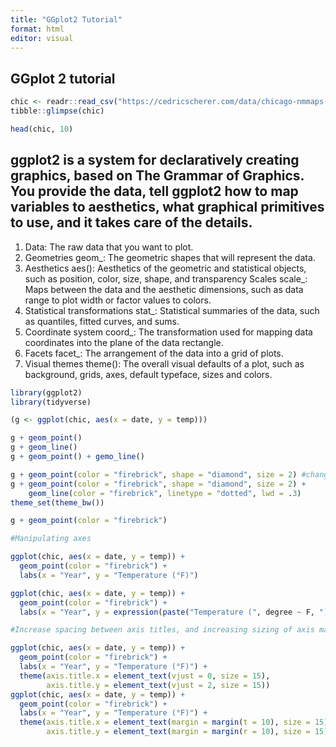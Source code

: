 ```yaml
---
title: "GGplot2 Tutorial"
format: html
editor: visual
---
```


## GGplot 2 tutorial

```r
chic <- readr::read_csv("https://cedricscherer.com/data/chicago-nmmaps-custom.csv") 
tibble::glimpse(chic)

head(chic, 10)


```
## ggplot2 is a system for declaratively creating graphics, based on The Grammar of Graphics. You provide the data, tell ggplot2 how to map variables to aesthetics, what graphical primitives to use, and it takes care of the details.##
1. Data: The raw data that you want to plot.
2. Geometries geom_: The geometric shapes that will represent the data.
3. Aesthetics aes(): Aesthetics of the geometric and statistical objects, such as position, color, size, shape, and transparency
Scales scale_: Maps between the data and the aesthetic dimensions, such as data range to plot width or factor values to colors.
4. Statistical transformations stat_: Statistical summaries of the data, such as quantiles, fitted curves, and sums.
5. Coordinate system coord_: The transformation used for mapping data coordinates into the plane of the data rectangle.
6. Facets facet_: The arrangement of the data into a grid of plots.
7. Visual themes theme(): The overall visual defaults of a plot, such as background, grids, axes, default typeface, sizes and colors.

```r
library(ggplot2)
library(tidyverse)

(g <- ggplot(chic, aes(x = date, y = temp)))

g + geom_point()
g + geom_line()
g + geom_point() + gemo_line()

g + geom_point(color = "firebrick", shape = "diamond", size = 2) #changing variables
g + geom_point(color = "firebrick", shape = "diamond", size = 2) +
    geom_line(color = "firebrick", linetype = "dotted", lwd = .3)
theme_set(theme_bw())

g + geom_point(color = "firebrick")

#Manipulating axes

ggplot(chic, aes(x = date, y = temp)) +
  geom_point(color = "firebrick") +
  labs(x = "Year", y = "Temperature (°F)")

ggplot(chic, aes(x = date, y = temp)) +
  geom_point(color = "firebrick") +
  labs(x = "Year", y = expression(paste("Temperature (", degree ~ F, ")"^"(Hey, why should we use metric units?!)")))

#Increase spacing between axis titles, and increasing sizing of axis margins

ggplot(chic, aes(x = date, y = temp)) +
  geom_point(color = "firebrick") +
  labs(x = "Year", y = "Temperature (°F)") +
  theme(axis.title.x = element_text(vjust = 0, size = 15),
        axis.title.y = element_text(vjust = 2, size = 15))
ggplot(chic, aes(x = date, y = temp)) +
  geom_point(color = "firebrick") +
  labs(x = "Year", y = "Temperature (°F)") +
  theme(axis.title.x = element_text(margin = margin(t = 10), size = 15),
        axis.title.y = element_text(margin = margin(r = 10), size = 15))

```


